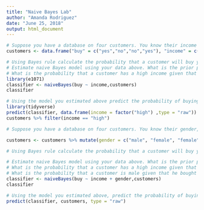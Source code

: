```yaml
---
title: "Naive Bayes Lab"
author: "Amanda Rodriguez"
date: "June 25, 2018"
output: html_document
---
```


```r
# Suppose you have a database on four customers. You know their income and whether or not they bought your product. Create a data frame with this data.
customers <- data.frame("buy" = c("yes","no","no","yes"), "income" = c("high","high","medium","low"))
```


```r
# Using Bayes rule calculate the probability that a customer will buy your product given that he or she has high income(by hand) .5
# Estimate naive Bayes model using your data above. What is the prior probability of someone buying your product? .5
# What is the probability that a customer has a high income given that he or she bought your product? .5
library(e1071)
classifier <- naiveBayes(buy ~ income,customers)
classifier
```



```r

# Using the model you estimated above predict the probability of buying given that a customer has high income. Is your result the same as the one you calculated by hand in question 1?
library(tidyverse)
predict(classifier, data.frame(income = factor("high") ,type = "raw"))
customers %>% filter(income == "high")

```

```r
# Suppose you have a database on four customers. You know their gender, income and whether or not they bought your product. Create a data frame with this data.

customers <- customers %>% mutate(gender = c("male", "female", "female", "male"))
```

```r
# Using Bayes rule calculate the probability that a customer will buy your product given that he has high income and male(by hand)? 1

```

```r
# Estimate naive Bayes model using your data above. What is the prior probability of someone buying your product? 
# What is the probability that a customer has a high income given that he or she bought your product? 0.5
# What is the probability that a customer is male given that he bought your product? 1.0
classifier <- naiveBayes(buy ~ income + gender,customers)
classifier

```

```r
# Using the model you estimated above, predict the probability of buying given that a customer has a high income and is male. Is your result the same as the one you calculated by hand in question 1?
predict(classifier, customers, type = "raw")
```

